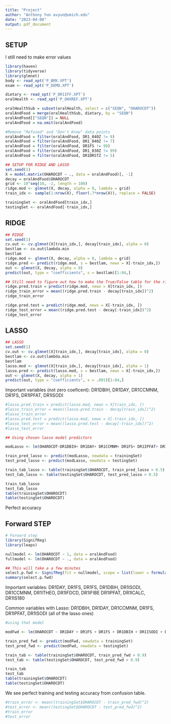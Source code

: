 ```yaml
---
title: "Project"
author: "Anthony Yun avyun@umich.edu"
date: "2023-04-08"
output: pdf_document
---
```


## SETUP
I still need to make error values

```r
library(haven)
library(tidyverse)
library(glmnet)
body <- read_xpt('P_BMX.XPT')
exam <- read_xpt('P_DEMO.XPT')

dietary <- read_xpt('P_DR1IFF.XPT')
oralHealth <- read_xpt('P_OHXREF.XPT')
```

```r
oralHealthSub = subset(oralHealth, select = c("SEQN", "OHAROCDT"))
oralAndFood = merge(oralHealthSub, dietary, by = "SEQN")
oralAndFood[["SEQN"]] = NULL
oralAndFood = na.omit(oralAndFood)

#Remove "Refused" and "Don't Know" data points
oralAndFood = filter(oralAndFood, DR1_040Z != 9)
oralAndFood = filter(oralAndFood, DR1_040Z != 7)
oralAndFood = filter(oralAndFood, DR1FS != 99)
oralAndFood = filter(oralAndFood, DR1_030Z != 99)
oralAndFood = filter(oralAndFood, DR1DRSTZ != 5)
```


```r
## SETUP FOR RIDGE AND LASSO
set.seed(1)
X = model.matrix(OHAROCDT ~ ., data = oralAndFood)[, -1]
decay = oralAndFood$OHAROCDT
grid <- 10^seq(10, -2, length = 100)
ridge.mod <- glmnet(X, decay, alpha = 0, lambda = grid)
train_idx <- sample(1:nrow(X), floor(.7*nrow(X)), replace = FALSE)

trainingSet <- oralAndFood[train_idx,]
testingSet <- oralAndFood[-train_idx,]
```

\break 

## RIDGE

```r
## RIDGE 
set.seed(1)
cv.out <- cv.glmnet(X[train_idx,], decay[train_idx], alpha = 0)
bestlam <- cv.out$lambda.min
bestlam
ridge.mod <- glmnet(X, decay, alpha = 0, lambda = grid)
ridge.pred <- predict(ridge.mod, s = bestlam, newx = X[-train_idx,])
out <- glmnet(X, decay, alpha = 0)
predict(out, type = "coefficients", s = bestlam)[1:84,]
```

```r
## Still need to figure out how to make the True/False table for the ridge regression instead
ridge.pred.train = predict(ridge.mod, newx = X[train_idx, ])
ridge_train_error = mean((ridge.pred.train - decay[train_idx])^2)
ridge_train_error

ridge.pred.test = predict(ridge.mod, newx = X[-train_idx, ])
ridge_test_error = mean((ridge.pred.test - decay[-train_idx])^2)
ridge_test_error
```

## LASSO

```r
## LASSO
set.seed(1)
cv.out <- cv.glmnet(X[train_idx,], decay[train_idx], alpha = 0)
bestlam <- cv.out$lambda.min
bestlam
lasso.mod <- glmnet(X[train_idx,], decay[train_idx], alpha = 1)
lasso.pred <- predict(lasso.mod, s = bestlam, newx = X[-train_idx,])
out <- glmnet(X, decay, alpha = 1)
predict(out, type = "coefficients", s = .001)[1:84,]
```

Important variables (not zero coeficent): DR1DBIH, DR1DAY, DR1CCMNM, DR1FS, DR1IPFAT, DR1ISODI


```r
#lasso.pred.train = predict(lasso.mod, newx = X[train_idx, ])
#lasso_train_error = mean((lasso.pred.train - decay[train_idx])^2)
#lasso_train_error
#lasso.pred.test = predict(lasso.mod, newx = X[-train_idx, ])
#lasso_test_error = mean((lasso.pred.test - decay[-train_idx])^2)
#lasso_test_error
```

```r
## Using chosen lasso model predictors

modLasso <- lm(OHAROCDT~DR1DBIH+ DR1DAY+ DR1CCMNM+ DR1FS+ DR1IPFAT+ DR1ISODI, data = trainingSet)

train_pred_lasso <- predict(modLasso, newdata = trainingSet)
test_pred_lasso <- predict(modLasso, newdata = testingSet)

train_tab_lasso <- table(trainingSet$OHAROCDT, train_pred_lasso > 0.5)
test_tab_lasso <- table(testingSet$OHAROCDT, test_pred_lasso > 0.5)

train_tab_lasso
test_tab_lasso
table(trainingSet$OHAROCDT)
table(testingSet$OHAROCDT)
```
Perfect accuracy 

\break

## Forward STEP 

```r
# Forward step
library(SignifReg)
library(leaps)

nullmodel <- lm(OHAROCDT ~ 1, data = oralAndFood)
fullmodel <- lm(OHAROCDT ~ ., data = oralAndFood)

## This will take a a few minutes
select.p.fwd <- SignifReg(fit = nullmodel, scope = list(lower = formula(nullmodel), upper = formula(fullmodel)),alpha = 0.05, direction = "forward", adjust.method = "none", trace = FALSE)
summary(select.p.fwd)
```

Important variables: DR1DAY, DR1FS, DR1FS, DR1DBIH, DR1ISODI, DR1CCMNM, DR1ITHEO, DR1IFDCD, DR1IFIBE DR1IPFAT, DR1ICALC, DR1IS180

Common variables with Lasso:  DR1DBIH, DR1DAY, DR1CCMNM, DR1FS, DR1IPFAT, DR1ISODI (all of the lasso ones)


```r
#using that model

modFwd <- lm(OHAROCDT ~ DR1DAY + DR1FS + DR1FS + DR1DBIH + DR1ISODI + DR1CCMNM + DR1ITHEO + DR1IFDCD + DR1IFIBE + DR1IPFAT+ DR1ICALC + DR1IS180, data = trainingSet)

train_pred_fwd <- predict(modFwd, newdata = trainingSet)
test_pred_fwd <- predict(modFwd, newdata = testingSet)

train_tab <- table(trainingSet$OHAROCDT, train_pred_fwd > 0.9)
test_tab <- table(testingSet$OHAROCDT, test_pred_fwd > 0.9)

train_tab
test_tab
table(trainingSet$OHAROCDT)
table(testingSet$OHAROCDT)
```

We see perfect training and testing accuracy from confusion table.

```r
#train_error <- mean((trainingSet$OHAROCDT - train_pred_fwd)^2)
#test_error <- mean((testingSet$OHAROCDT - test_pred_fwd)^2)
#train_error
#test_error
```